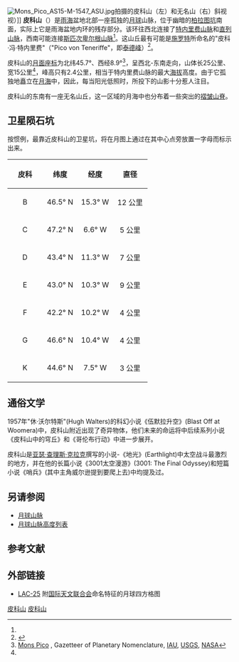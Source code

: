 {{Infobox mountain
| name = 皮科山
| photo = Mons Pico 4122 h2.jpg
| photo_caption = 皮科山(左上)和附近的无名山(右下)，[[月球轨道器4号|月球轨道器4号]]拍摄。
| elevation = 2.4 公里
| listing = [[月球山脉列表#山丘|月球山脉]]
| location = [[月球|月球]]
| coordinates = {{Lunar coords and quad cat|45.7|N|8.9|W}}
| type = 
| age = 
}}
[[Image:Mons_Pico_AS15-M-1547_ASU.jpg|thumb]]拍摄的皮科山（左）和无名山（右）斜视视）]]
'''皮科山'''（{{lang-en|Mons Pico}}）是[[雨海|雨海]]盆地北部一座孤独的[[月球|月球]]山脉，位于幽暗的[[柏拉图坑|柏拉图坑]]南面，实际上它是雨海盆地内环的残存部分。该环往西北连接了[[特内里费山脉|特内里费山脉]]和[[直列山脉|直列山脉]]，西南可能连接[[斯匹次卑尔根山脉|斯匹次卑尔根山脉]]<ref name="rukl"/>。这山丘最有可能是[[约翰·希罗尼穆斯·施罗特|施罗特]]所命名的"皮科·冯·特内里费"（"Pico von Teneriffe"，即[[泰德峰|泰德峰]]）<ref name="rukl">{{cite book
| last = Rükl
| first = Antonín
| authorlink = Antonín Rükl
| title = Atlas of the Moon
| publisher = Kalmbach Books
| location = Praha
| date = 1991
| pages = 48/11
| isbn = 80-85277-10-7
}}</ref>。

皮科山的[[月面座标|月面座标]]为北纬45.7°、西经8.9°<ref name="nasa">[http://planetarynames.wr.usgs.gov/Feature/3992 Mons Pico] {{Wayback|url=http://planetarynames.wr.usgs.gov/Feature/3992 |date=20210325110038 }}, Gazetteer of Planetary Nomenclature, [[国际天文联合会|IAU]], [[United_States_Geological_Survey|USGS]], [[NASA|NASA]]</ref>，呈西北-东南走向，山体长25公里、宽15公里<ref name="rukl"/>，峰高只有2.4公里，相当于特内里费山脉的最大[[海拔|海拔]]高度。由于它孤独地矗立在[[月海|月海]]中，因此，每当阳光低照时，所投下的山影十分惹人注目。

皮科山的东南有一座无名山丘，这一区域的月海中也分布着一些突出的[[皱岭|褶皱山脊]]。

==卫星陨石坑==
按惯例，最靠近皮科山的卫星坑，将在月图上通过在其中心点旁放置一字母而标示出来。

{|class="wikitable"
!width="25%" |皮科
!width="25%" |纬度
!width="25%" |经度
!width="25%" |直径

|-
|align="center"|B
|align="center"|46.5° N
|align="center"|15.3° W
|align="center"|12 公里
|-
|align="center"|C
|align="center"|47.2° N
|align="center"|6.6° W
|align="center"|5 公里
|-
|align="center"|D
|align="center"|43.4° N
|align="center"|11.3° W
|align="center"|7 公里
|-
|align="center"|E
|align="center"|43.0° N
|align="center"|10.3° W
|align="center"|9 公里
|-
|align="center"|F
|align="center"|42.2° N
|align="center"|10.2° W
|align="center"|4 公里
|-
|align="center"|G
|align="center"|46.6° N
|align="center"|10.4° W
|align="center"|4 公里
|-
|align="center"|K
|align="center"|44.6° N
|align="center"|7.5° W
|align="center"|3 公里
|}

==通俗文学==
{{Location map
| {{Moon}}
| width      = 240
| float      = right
| caption    = 标有卫星坑的皮科山周边地形图
| alt        = 皮科山的位置
| relief     = 
| AlternativeMap =MonsPico lunar crater map.jpg
| mark       = Flashspot.gif
| marksize   = 9
| lat_deg    =18 
| lat_dir    =N 
| lon_deg    = 65
| lon_dir    = E
}}
1957年"休·沃尔特斯"(Hugh Walters)的科幻小说《伍默拉升空》(Blast Off at Woomera)中，皮科山附近出现了奇异物体，他们未来的命运将中后续系列小说《皮科山中的穹丘》和《哥伦布行动》中进一步展开。

皮科山是[[亚瑟·查理斯·克拉克|亚瑟·查理斯·克拉克]]撰写的小说-《地光》(Earthlight)中太空战斗最激烈的地方，并在他的长篇小说《3001太空漫游》(3001: The Final Odyssey)和短篇小说《哨兵》(其中主角威尔逊提到要爬上去)中均提及过。

==另请参阅==
*[[月球表面特征列表#山丘|月球山脉]]
*[[月球山脉高度列表|月球山脉高度列表]]

==参考文献==
{{reflist}}

==外部链接==
* [http://planetarynames.wr.usgs.gov/images/Lunar/lac_25_wac.pdf LAC-25] {{Wayback|url=http://planetarynames.wr.usgs.gov/images/Lunar/lac_25_wac.pdf |date=20130928112346 }}附[[国际天文联合会|国际天文联合会]]命名特征的月球四方格图 

{{coord|45|42|N|8|54|W|display=title|source:dewiki_globe:Moon}}

[[Category:月球的山峰|皮科山]]
[[Category:月球地理特徵|皮科山]]